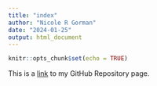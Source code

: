 ```yaml
---
title: "index"
author: "Nicole R Gorman"
date: "2024-01-25"
output: html_document
---
```


```r
knitr::opts_chunk$set(echo = TRUE)
```

This is a [link]() to my GitHub Repository page.
